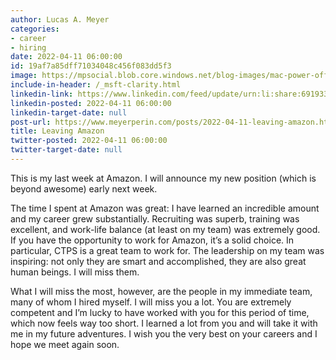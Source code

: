 ```yaml
---
author: Lucas A. Meyer
categories:
- career
- hiring
date: 2022-04-11 06:00:00
id: 19af7a85dff71034048c456f083dd5f3
image: https://mpsocial.blob.core.windows.net/blog-images/mac-power-off.jpg
include-in-header: /_msft-clarity.html
linkedin-link: https://www.linkedin.com/feed/update/urn:li:share:6919333255288627200
linkedin-posted: 2022-04-11 06:00:00
linkedin-target-date: null
post-url: https://www.meyerperin.com/posts/2022-04-11-leaving-amazon.html
title: Leaving Amazon
twitter-posted: 2022-04-11 06:00:00
twitter-target-date: null
---
```


This is my last week at Amazon. I will announce my new position (which is beyond awesome) early next week. 

The time I spent at Amazon was great: I have learned an incredible amount and my career grew substantially. Recruiting was superb, training was excellent, and work-life balance (at least on my team) was extremely good. If you have the opportunity to work for Amazon, it's a solid choice. In particular, CTPS is a great team to work for. The leadership on my team was inspiring: not only they are smart and accomplished, they are also great human beings. I will miss them.

What I will miss the most, however, are the people in my immediate team, many of whom I hired myself. I will miss you a lot. You are extremely competent and I'm lucky to have worked with you for this period of time, which now feels way too short. I learned a lot from you and will take it with me in my future adventures. I wish you the very best on your careers and I hope we meet again soon.
